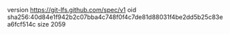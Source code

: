version https://git-lfs.github.com/spec/v1
oid sha256:40d84e1f942b2c07bba4c748f0f4c7de81d88031f4be2dd5b25c83ea6fcf514c
size 2059
